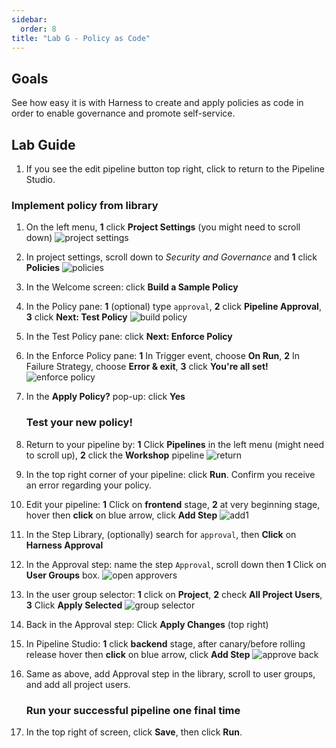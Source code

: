 ```yaml
---
sidebar:
  order: 8
title: "Lab G - Policy as Code"
---
```


## Goals

See how easy it is with Harness to create and apply policies as code in order to enable governance and promote self-service.

## Lab Guide

1. If you see the edit pipeline button top right, click to return to the Pipeline Studio.

### Implement policy from library

1. On the left menu, **1** click **Project Settings** (you might need to scroll down)
   ![project settings](../../../img/harness8projectsettings.png)
1. In project settings, scroll down to _Security and Governance_ and **1** click **Policies**
   ![policies](../../../img/harness8policies.png)
1. In the Welcome screen: click **Build a Sample Policy**
1. In the Policy pane: **1** (optional) type `approval`, **2** click **Pipeline Approval**, **3** click **Next: Test Policy**
   ![build policy](../../../img/harness8buildpolicy.png)
1. In the Test Policy pane: click **Next: Enforce Policy**
1. In the Enforce Policy pane: **1** In Trigger event, choose **On Run**, **2** In Failure Strategy, choose **Error & exit**, **3** click **You're all set!**
   ![enforce policy](../../../img/harness8enforcepolicy.png)
1. In the **Apply Policy?** pop-up: click **Yes**

   ### Test your new policy!

1. Return to your pipeline by: **1** Click **Pipelines** in the left menu (might need to scroll up), **2** click the **Workshop** pipeline
   ![return](../../../img/harness8return.png)
1. In the top right corner of your pipeline: click **Run**. Confirm you receive an error regarding your policy.
1. Edit your pipeline: **1** Click on **frontend** stage, **2** at very beginning stage, hover then **click** on blue arrow, click **Add Step**
   ![add1](../../../img/harness8add1.png)
1. In the Step Library, (optionally) search for `approval`, then **Click** on **Harness Approval**
1. In the Approval step: name the step `Approval`, scroll down then **1** Click on **User Groups** box.
   ![open approvers](../../../img/harness8openapprovers.png)
1. In the user group selector: **1** click on **Project**, **2** check **All Project Users**, **3** Click **Apply Selected**
   ![group selector](../../../img/harness8groupselect.png)
1. Back in the Approval step: Click **Apply Changes** (top right)
1. In Pipeline Studio: **1** click **backend** stage, after canary/before rolling release hover then **click** on blue arrow, click **Add Step**
   ![approve back](../../../img/harness8approveback.png)
1. Same as above, add Approval step in the library, scroll to user groups, and add all project users.

   ### Run your successful pipeline one final time

1. In the top right of screen, click **Save**, then click **Run**.
